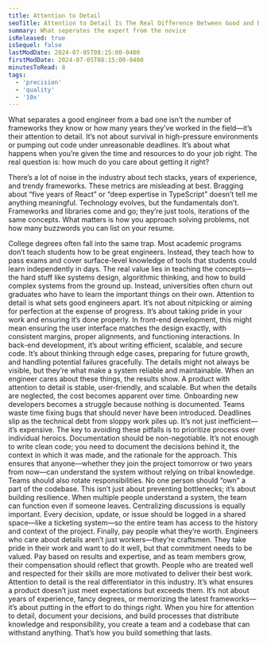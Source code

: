 ```yaml
---
title: Attention to Detail 
seoTitle: Attention to Detail Is The Real Difference Between Good and Bad Engineers
summary: What seperates the expert from the novice
isReleased: true
isSequel: false
lastModDate: 2024-07-05T08:15:00-0400
firstModDate: 2024-07-05T08:15:00-0400
minutesToRead: 8
tags:
  - 'precision'
  - 'quality'
  - '10x'
---
```


<C>
What separates a good engineer from a bad one isn’t the number of frameworks they know or how many years they’ve worked in the field—it’s their attention to detail. It’s not about survival in high-pressure environments or pumping out code under unreasonable deadlines. It’s about what happens when you’re given the time and resources to do your job right. The real question is: how much do you care about getting it right?

There’s a lot of noise in the industry about tech stacks, years of experience, and trendy frameworks. These metrics are misleading at best. Bragging about “five years of React” or “deep expertise in TypeScript” doesn’t tell me anything meaningful. Technology evolves, but the fundamentals don’t. Frameworks and libraries come and go; they’re just tools, iterations of the same concepts. What matters is how you approach solving problems, not how many buzzwords you can list on your resume.
</C>

<C>
College degrees often fall into the same trap. Most academic programs don’t teach students how to be great engineers. Instead, they teach how to pass exams and cover surface-level knowledge of tools that students could learn independently in days. The real value lies in teaching the concepts—the hard stuff like systems design, algorithmic thinking, and how to build complex systems from the ground up. Instead, universities often churn out graduates who have to learn the important things on their own.
</C>

<C>
Attention to detail is what sets good engineers apart. It’s not about nitpicking or aiming for perfection at the expense of progress. It’s about taking pride in your work and ensuring it’s done properly. In front-end development, this might mean ensuring the user interface matches the design exactly, with consistent margins, proper alignments, and functioning interactions. In back-end development, it’s about writing efficient, scalable, and secure code. It’s about thinking through edge cases, preparing for future growth, and handling potential failures gracefully. The details might not always be visible, but they’re what make a system reliable and maintainable.
</C>

<C>
When an engineer cares about these things, the results show. A product with attention to detail is stable, user-friendly, and scalable. But when the details are neglected, the cost becomes apparent over time. Onboarding new developers becomes a struggle because nothing is documented. Teams waste time fixing bugs that should never have been introduced. Deadlines slip as the technical debt from sloppy work piles up. It’s not just inefficient—it’s expensive.
</C>

<C>
The key to avoiding these pitfalls is to prioritize process over individual heroics. Documentation should be non-negotiable. It’s not enough to write clean code; you need to document the decisions behind it, the context in which it was made, and the rationale for the approach. This ensures that anyone—whether they join the project tomorrow or two years from now—can understand the system without relying on tribal knowledge.
</C>

<C>
Teams should also rotate responsibilities. No one person should “own” a part of the codebase. This isn’t just about preventing bottlenecks; it’s about building resilience. When multiple people understand a system, the team can function even if someone leaves. Centralizing discussions is equally important. Every decision, update, or issue should be logged in a shared space—like a ticketing system—so the entire team has access to the history and context of the project.
</C>

<C>
Finally, pay people what they’re worth. Engineers who care about details aren’t just workers—they’re craftsmen. They take pride in their work and want to do it well, but that commitment needs to be valued. Pay based on results and expertise, and as team members grow, their compensation should reflect that growth. People who are treated well and respected for their skills are more motivated to deliver their best work.
</C>

<C>
Attention to detail is the real differentiator in this industry. It’s what ensures a product doesn’t just meet expectations but exceeds them. It’s not about years of experience, fancy degrees, or memorizing the latest frameworks—it’s about putting in the effort to do things right. When you hire for attention to detail, document your decisions, and build processes that distribute knowledge and responsibility, you create a team and a codebase that can withstand anything. That’s how you build something that lasts.
</C>
